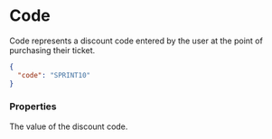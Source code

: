 
# Code

Code represents a discount code entered by the user at the point of purchasing their ticket.

```json
{
  "code": "SPRINT10"
}
```

### Properties

<Property name="code" type="string">
  The value of the discount code.
</Property>
